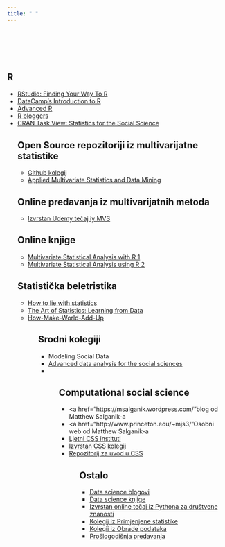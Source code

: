 ```yaml
---
title: " "
---
```


<br>
<br>
<br>
<br>


## R 

<ul>
<li><a href="https://education.rstudio.com/learn/">RStudio: Finding Your Way To R</a></li>
<li><a href="https://www.datacamp.com/courses/free-introduction-to-r">DataCamp's Introduction to R</a></li>
<li><a href="http://adv-r.had.co.nz/">Advanced R</a></li>
<li><a href="https://www.r-bloggers.com/">R bloggers</a></li>
<li><a href="https://cran.r-project.org/web/views/SocialSciences.html">CRAN Task View: Statistics for the Social Science</a></li
</ul>

## Open Source repozitoriji iz multivarijatne statistike


<ul>
<li><a href="https://github.com/nthun/courses-multivariate-statistics-in-R-2018-fall">Github kolegij</a></li>
<li><a href="https://people.stat.sc.edu/Hitchcock/stat530.html">Applied Multivariate Statistics and Data Mining</a></li>
</ul>



## Online predavanja iz multivarijatnih metoda 

<ul>
<li><a href="https://www.udemy.com/course/applied-multivariate-analysis-with-r/?utm_source=adwords&utm_medium=udemyads&utm_campaign=LongTail_la.EN_cc.ROW&utm_content=deal4584&utm_term=_._ag_77879424214_._ad_437497333845_._kw__._de_c_._dm__._pl__._ti_dsa-1007766171552_._li_20229_._pd__._&matchtype=b&gclid=Cj0KCQiAvbiBBhD-ARIsAGM48bwurNZTDDJ71ffigbknOBbdua2-BA57vUG0O7qSHJlK5QBm-RkIxmsaAsqjEALw_wcB">Izvrstan Udemy tečaj iy MVS</a></li>
</ul>





## Online knjige


<ul>
<li><a href="https://bookdown.org/brian_nguyen0305/Multivariate_Statistical_Analysis_with_R">Multivariate Statistical Analysis with R 1</a></li>
<li><a href="https://people.stat.sc.edu/Hitchcock/stat530.html">Multivariate Statistical Analysis using R 2</a></li>
</ul>



## Statistička beletristika

<ul>
<li><a href="https://www.pdfdrive.com/penguin-books-how-to-lie-with-statistics-darrell-huff-e119748826.html">How to lie with statistics</a></li>
<li><a href="https://www.bookdepository.com/Art-Statistics-David-Spiegelhalter/9780241258767?pdg=dsa-19959388920:cmp-8862937091:adg-86528077382:crv-411135277650:pos-:dev-c&gclid=CjwKCAjwiOv7BRBREiwAXHbv3LXBoXSa-a8cNTrV3aewUF0MkjMZRiknrYma4gIeWYxwf4eiV9obQBoC2EAQAvD_BwEl">The Art of Statistics: Learning from Data</a></li>
<li><a href="https://www.amazon.com/How-Make-World-Add-Up/dp/1408712245">How-Make-World-Add-Up</a></li>
<ul>




## Srodni kolegiji


<ul>
<li><a href="http://modelingsocialdata.org/"></a>Modeling Social Data</li>
<li><a href="http://www.princeton.edu/~mjs3/soc504_s2015/#">Advanced data analysis for the social sciences</a></li>
<li><a href=""></a></li>
<ul>


## Computational social science



<ul>
<li><a href="https://msalganik.wordpress.com/"</a>blog od Matthew Salganik-a</li>
<li><a href="http://www.princeton.edu/~mjs3/"</a>Osobni web od Matthew Salganik-a</li>
<li><a href="https://sicss.io/">Ljetni CSS instituti</a></li>
<li><a href="http://pablobarbera.com/POIR613/index.html">Izvrstan CSS kolegij</a></li>
<li><a href="http://pablobarbera.com/POIR613/index.html">Repozitorij za uvod u CSS</a></li>

<ul>


## Ostalo

<ul>
<li><a href="https://towardsdatascience.com/best-data-science-blogs-to-follow-in-2020-d03044169eb4">Data science blogovi</a></li>
<li><a href="https://towardsdatascience.com/data-science-books-you-should-read-in-2020-358f70e1d9b2">Data science knjige</a></li>
<li><a href="https://nealcaren.github.io/python-tutorials/">Izvrstan online tečaj iz Pythona za društvene znanosti</a></li>
<li><a href="https://lusiki.github.io/WebStatistika/">Kolegij iz Primjenjene statistike</a></li>
<li><a href="https://lusiki.github.io/WebObradaPodataka/">Kolegij iz Obrade podataka</a></li>
<li><a href="https://rpubs.com/shichich">Prošlogodišnja predavanja</a></li>
<ul>


<br>
<br>
<br>

